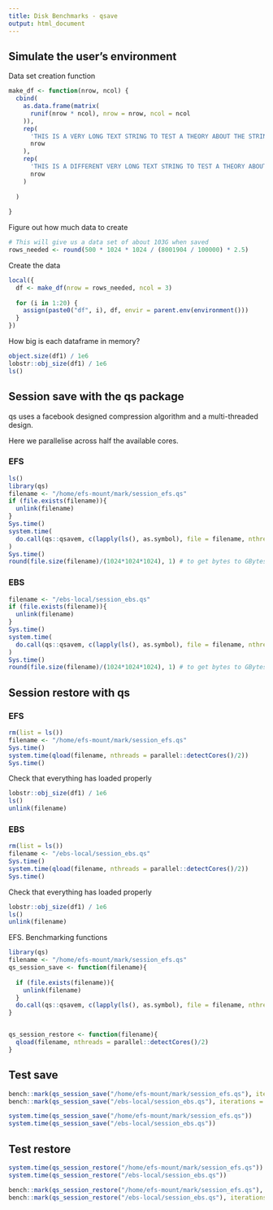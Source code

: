 ```yaml
---
title: Disk Benchmarks - qsave
output: html_document
---
```


## Simulate the user's environment

Data set creation function

```r
make_df <- function(nrow, ncol) {
  cbind(
    as.data.frame(matrix(
      runif(nrow * ncol), nrow = nrow, ncol = ncol
    )),
    rep(
      'THIS IS A VERY LONG TEXT STRING TO TEST A THEORY ABOUT THE STRING CACHE THIS IS A VERY LONG TEXT STRING TO TEST A THEORY ABOUT THE STRING CACHE',
      nrow
    ),
    rep(
      'THIS IS A DIFFERENT VERY LONG TEXT STRING TO TEST A THEORY ABOUT THE STRING CACHE THIS IS A VERY LONG TEXT STRING TO TEST A THEORY ABOUT THE STRING CACHE',
      nrow
    )
    
  )
  
}
```


Figure out how much data to create

```r
# This will give us a data set of about 103G when saved
rows_needed <- round(500 * 1024 * 1024 / (8001904 / 100000) * 2.5)
```

Create the data

```r
local({
  df <- make_df(nrow = rows_needed, ncol = 3)
  
  for (i in 1:20) {
    assign(paste0("df", i), df, envir = parent.env(environment()))
  }
})
```

How big is each dataframe in memory?

```r
object.size(df1) / 1e6
lobstr::obj_size(df1) / 1e6
ls()
```


## Session save with the qs package

qs uses a facebook designed compression algorithm and a multi-threaded design.

Here we parallelise across half the available cores.

### EFS

```r
ls()
library(qs)
filename <- "/home/efs-mount/mark/session_efs.qs"
if (file.exists(filename)){
  unlink(filename)
}
Sys.time()
system.time(
  do.call(qs::qsavem, c(lapply(ls(), as.symbol), file = filename, nthreads = parallel::detectCores()/2))
)
Sys.time()
round(file.size(filename)/(1024*1024*1024), 1) # to get bytes to GBytes
```

### EBS

```r
filename <- "/ebs-local/session_ebs.qs"
if (file.exists(filename)){
  unlink(filename)
}
Sys.time()
system.time(
  do.call(qs::qsavem, c(lapply(ls(), as.symbol), file = filename, nthreads = parallel::detectCores()/2))
)
Sys.time()
round(file.size(filename)/(1024*1024*1024), 1) # to get bytes to GBytes
```

## Session restore with qs

### EFS

```r
rm(list = ls())
filename <- "/home/efs-mount/mark/session_efs.qs"
Sys.time()
system.time(qload(filename, nthreads = parallel::detectCores()/2))
Sys.time()
```

Check that everything has loaded properly

```r
lobstr::obj_size(df1) / 1e6
ls()
unlink(filename)
```

### EBS

```r
rm(list = ls())
filename <- "/ebs-local/session_ebs.qs"
Sys.time()
system.time(qload(filename, nthreads = parallel::detectCores()/2))
Sys.time()
```

Check that everything has loaded properly

```r
lobstr::obj_size(df1) / 1e6
ls()
unlink(filename)
```


EFS. Benchmarking functions

```r
library(qs)
filename <- "/home/efs-mount/mark/session_efs.qs"
qs_session_save <- function(filename){
  
  if (file.exists(filename)){
    unlink(filename)
  }
  do.call(qs::qsavem, c(lapply(ls(), as.symbol), file = filename, nthreads = parallel::detectCores()/2))
}


qs_session_restore <- function(filename){
  qload(filename, nthreads = parallel::detectCores()/2)
}
```

## Test save

```r
bench::mark(qs_session_save("/home/efs-mount/mark/session_efs.qs"), iterations = 10)
bench::mark(qs_session_save("/ebs-local/session_ebs.qs"), iterations = 10)
```

```r
system.time(qs_session_save("/home/efs-mount/mark/session_efs.qs"))
system.time(qs_session_save("/ebs-local/session_ebs.qs"))
```

## Test restore

```r
system.time(qs_session_restore("/home/efs-mount/mark/session_efs.qs"))
system.time(qs_session_restore("/ebs-local/session_ebs.qs"))
```

```r
bench::mark(qs_session_restore("/home/efs-mount/mark/session_efs.qs"), iterations = 10)
bench::mark(qs_session_restore("/ebs-local/session_ebs.qs"), iterations = 10)
```
